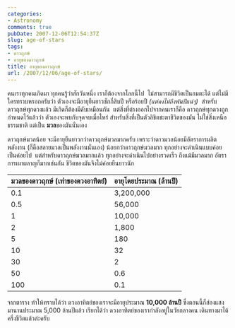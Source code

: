 ```yaml
---
categories:
- Astronomy
comments: true
pubDate: 2007-12-06T12:54:37Z
slug: age-of-stars
tags:
- ดาวฤกษ์
- อายุของดาวฤกษ์
title: อายุของดาวฤกษ์
url: /2007/12/06/age-of-stars/
---
```


คนเราทุกคนเกิดมา ทุกคนรู้ว่าสักวันหนึ่ง เราก็ต้องจากโลกนี้ไป  ไม่สามารถมีชีวิตเป็นอมตะได้ แต่ไม่มีใครทราบหรอกครับว่า ตัวเองจะมีอายุยืนยาวซักกี่สิบปี หรือร้อยปี _(แต่คงไม่ถึงพันปีแน่ๆ)_  สำหรับดาวฤกษ์ทุกดวงแล้ว มีเกิดก็ต้องมีดับเหมือนกัน  แต่สิ่งที่ต่างออกไปจากคนเราก็คือ ดาวฤกษ์ทุกดวงถูกกำหนดไว้แล้วว่า ตัวเองจะพบกับจุดจบเมื่อไหร่ สำหรับสิ่งที่เป็นตัวลิขิตชะตาชีวิตของมัน ไม่ใช่สิ่งเหนือธรรมชาติ แต่เป็น **มวล**ของมันนั่นเอง

ดาวฤกษ์มวลน้อย จะมีอายุยืนยาวกว่าดาวฤกษ์มวลมากครับ เพราะว่าดาวมวลน้อยมีอัตราการผลิตพลังงาน (ก็คือสลายมวลเป็นพลังงานนั่นเอง) น้อยกว่าดาวฤกษ์มวลมาก ทุกอย่างจะดำเนินแบบค่อยเป็นค่อยไป  แต่สำหรับดาวฤกษ์มวลมากแล้ว ทุกอย่างจะดำเนินไปอย่างรวดเร็ว ถึงแม้มีมวลมาก อัตราการเผาผลาญก็มากเช่นกัน ชีวิตของมันจึงไม่ค่อยยืนยาวนัก

| **มวลของดาวฤกษ์ (เท่าของดวงอาทิตย์)** | **อายุโดยประมาณ (ล้านปี)** |
|---|---|
| 0.1 | 3,200,000 |
| 0.5 | 56,000 |
| 1 | 10,000 |
| 2 | 1,800 |
| 5 | 180 |
| 10|  32 |
| 30|  2 |
| 50|  0.6 |
| 100| 0.1 |

จากตาราง ทำให้ทราบได้ว่า ดวงอาทิตย์ของเราจะมีอายุประมาณ **10,000 ล้านปี** ซึ่งตอนนี้ก็ส่องแสงมานานประมาณ 5,000 ล้านปีแล้ว เรียกได้ว่า ดวงอาทิตย์ของเรากำลังอยู่ในวัยกลางคน เดินทางมาได้ครึ่งชีวิตแล้วล่ะครับ
